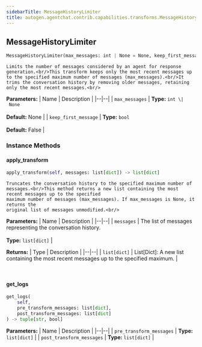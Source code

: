 ```yaml
---
sidebarTitle: MessageHistoryLimiter
title: autogen.agentchat.contrib.capabilities.transforms.MessageHistoryLimiter
---
```

<h2 id="autogen.agentchat.contrib.capabilities.transforms.MessageHistoryLimiter" class="doc doc-heading">
    <code class="doc-symbol doc-symbol-heading doc-symbol-class"></code>
    <span class="doc doc-object-name doc-class-name">MessageHistoryLimiter</span>
</h2>

```python
MessageHistoryLimiter(max_messages: int | None = None, keep_first_message: bool = False)
```

    Limits the number of messages considered by an agent for response generation.<br/>This transform keeps only the most recent messages up to the specified maximum number of messages (max_messages).<br/>It trims the conversation history by removing older messages, retaining only the most recent messages.<br/>

<b>Parameters:</b>
| Name | Description |
|--|--|
| `max_messages` | **Type:** `int \| None`<br/><br/>**Default:** None |
| `keep_first_message` | **Type:** `bool`<br/><br/>**Default:** False |

### Instance Methods

<code class="doc-symbol doc-symbol-heading doc-symbol-method"></code>
#### apply_transform

```python
apply_transform(self, messages: list[dict]) -> list[dict]
```

    Truncates the conversation history to the specified maximum number of messages.<br/>This method returns a new list containing the most recent messages up to the specified
    maximum number of messages (max_messages). If max_messages is None, it returns the
    original list of messages unmodified.<br/>

<b>Parameters:</b>
| Name | Description |
|--|--|
| `messages` | The list of messages representing the conversation history.<br/><br/>**Type:** `list[dict]` |

<b>Returns:</b>
| Type | Description |
|--|--|
| `list[dict]` | List[Dict]: A new list containing the most recent messages up to the specified maximum. |

<br />

<code class="doc-symbol doc-symbol-heading doc-symbol-method"></code>
#### get_logs

```python
get_logs(
    self,
    pre_transform_messages: list[dict],
    post_transform_messages: list[dict]
) -> tuple[str, bool]
```

    

<b>Parameters:</b>
| Name | Description |
|--|--|
| `pre_transform_messages` | **Type:** `list[dict]` |
| `post_transform_messages` | **Type:** `list[dict]` |

<br />